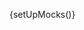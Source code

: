 
{setUpMocks()}

<Meta
  title="Modular Checkout/Postal Code Form"
  Components="justifi-postal-code-form"
  of={JustifiPostalCodeForm}
/>

<Title />

---

Renders a form for collecting the postal code as part of a checkout flow.

This component is **designed to be used within** the `justifi-modular-checkout` and **does not accept props directly**. Instead, it relies on shared state passed through the Stencil Store, managed by the wrapper component.

> **Note:** This component is specifically designed to be used in conjunction with the `justifi-card-form` component. Alternatively, you can provide the postal code by passing a `billingInfo` object with an `address_postal_code` field as an argument to the `submitCheckout` method called on the wrapper.

**Authorization** and business context are also handled by `justifi-modular-checkout`, which manages authentication tokens and related configuration.

This component exposes **no public methods or properties** and is not intended for standalone use.

# Example Usage

---

<ComponentBox>
  <justifi-modular-checkout
    account-id="acc_123"
    auth-token="123abc"
    checkout-id="cho_123"
  >
    <justifi-card-form />
    <justifi-postal-code-form />
  </justifi-modular-checkout>
</ComponentBox>

---

<Source dark language="html" code={codeExampleFull} />
